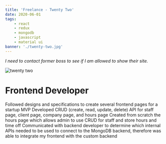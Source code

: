 ```yaml
---
title: 'Freelance - Twenty Two'
date: 2020-06-01
tags:
    - react
    - redux
    - mongodb
    - javascript
    - material ui
banner: './twenty-two.jpg'
---
```


<em>I need to contact former boss to see if I am allowed to show their site.</em>

![twenty two](./twenty-two.jpg)

<h1>Frontend Developer</h1>

Followed designs and specifications to create several frontend pages for a startup MVP
Developed CRUD (create, read, update, delete) API for staff page, client page, company page, and hours page
Created from scratch the hours page which allows admin to use CRUD for staff and store hours and time off
Communicated with backend developer to determine which internal APIs needed to be used to connect to the MongoDB backend, therefore was able to integrate my frontend with the custom backend
